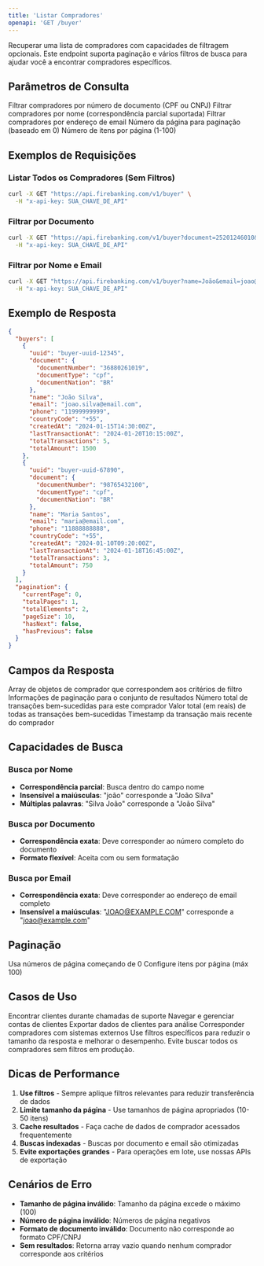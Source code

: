 ```yaml
---
title: 'Listar Compradores'
openapi: 'GET /buyer'
---
```


Recuperar uma lista de compradores com capacidades de filtragem opcionais. Este endpoint suporta paginação e vários filtros de busca para ajudar você a encontrar compradores específicos.

## Parâmetros de Consulta

<ParamField query="document" type="string">
  Filtrar compradores por número de documento (CPF ou CNPJ)
</ParamField>

<ParamField query="name" type="string">
  Filtrar compradores por nome (correspondência parcial suportada)
</ParamField>

<ParamField query="email" type="string">
  Filtrar compradores por endereço de email
</ParamField>

<ParamField query="page" type="integer" default="0">
  Número da página para paginação (baseado em 0)
</ParamField>

<ParamField query="size" type="integer" default="10">
  Número de itens por página (1-100)
</ParamField>

## Exemplos de Requisições

### Listar Todos os Compradores (Sem Filtros)
```bash cURL
curl -X GET "https://api.firebanking.com/v1/buyer" \
  -H "x-api-key: SUA_CHAVE_DE_API"
```

### Filtrar por Documento
```bash cURL
curl -X GET "https://api.firebanking.com/v1/buyer?document=25201246010&page=0&size=10" \
  -H "x-api-key: SUA_CHAVE_DE_API"
```

### Filtrar por Nome e Email
```bash cURL
curl -X GET "https://api.firebanking.com/v1/buyer?name=João&email=joao@example.com&page=0&size=20" \
  -H "x-api-key: SUA_CHAVE_DE_API"
```

## Exemplo de Resposta

```json Resposta
{
  "buyers": [
    {
      "uuid": "buyer-uuid-12345",
      "document": {
        "documentNumber": "36880261019",
        "documentType": "cpf",
        "documentNation": "BR"
      },
      "name": "João Silva",
      "email": "joao.silva@email.com",
      "phone": "11999999999",
      "countryCode": "+55",
      "createdAt": "2024-01-15T14:30:00Z",
      "lastTransactionAt": "2024-01-20T10:15:00Z",
      "totalTransactions": 5,
      "totalAmount": 1500
    },
    {
      "uuid": "buyer-uuid-67890",
      "document": {
        "documentNumber": "98765432100",
        "documentType": "cpf",
        "documentNation": "BR"
      },
      "name": "Maria Santos",
      "email": "maria@email.com",
      "phone": "11888888888",
      "countryCode": "+55",
      "createdAt": "2024-01-10T09:20:00Z",
      "lastTransactionAt": "2024-01-18T16:45:00Z",
      "totalTransactions": 3,
      "totalAmount": 750
    }
  ],
  "pagination": {
    "currentPage": 0,
    "totalPages": 1,
    "totalElements": 2,
    "pageSize": 10,
    "hasNext": false,
    "hasPrevious": false
  }
}
```

## Campos da Resposta

<ResponseField name="buyers" type="array">
  Array de objetos de comprador que correspondem aos critérios de filtro
</ResponseField>

<ResponseField name="pagination" type="object">
  Informações de paginação para o conjunto de resultados
</ResponseField>

<ResponseField name="totalTransactions" type="integer">
  Número total de transações bem-sucedidas para este comprador
</ResponseField>

<ResponseField name="totalAmount" type="integer">
  Valor total (em reais) de todas as transações bem-sucedidas
</ResponseField>

<ResponseField name="lastTransactionAt" type="string">
  Timestamp da transação mais recente do comprador
</ResponseField>

## Capacidades de Busca

### Busca por Nome
- **Correspondência parcial**: Busca dentro do campo nome
- **Insensível a maiúsculas**: "joão" corresponde a "João Silva"
- **Múltiplas palavras**: "Silva João" corresponde a "João Silva"

### Busca por Documento
- **Correspondência exata**: Deve corresponder ao número completo do documento
- **Formato flexível**: Aceita com ou sem formatação

### Busca por Email
- **Correspondência exata**: Deve corresponder ao endereço de email completo
- **Insensível a maiúsculas**: "JOAO@EXAMPLE.COM" corresponde a "joao@example.com"

## Paginação

<CardGroup cols={2}>
  <Card title="Baseada em Página" icon="list">
    Usa números de página começando de 0
  </Card>
  <Card title="Controle de Tamanho" icon="resize">
    Configure itens por página (máx 100)
  </Card>
</CardGroup>

## Casos de Uso

<CardGroup cols={2}>
  <Card title="Busca de Cliente" icon="search">
    Encontrar clientes durante chamadas de suporte
  </Card>
  <Card title="Gerenciamento de Conta" icon="users">
    Navegar e gerenciar contas de clientes
  </Card>
  <Card title="Análises" icon="chart-bar">
    Exportar dados de clientes para análise
  </Card>
  <Card title="Reconciliação" icon="balance-scale">
    Corresponder compradores com sistemas externos
  </Card>
</CardGroup>

<Info>
  Use filtros específicos para reduzir o tamanho da resposta e melhorar o desempenho. Evite buscar todos os compradores sem filtros em produção.
</Info>

## Dicas de Performance

1. **Use filtros** - Sempre aplique filtros relevantes para reduzir transferência de dados
2. **Limite tamanho da página** - Use tamanhos de página apropriados (10-50 itens)
3. **Cache resultados** - Faça cache de dados de comprador acessados frequentemente
4. **Buscas indexadas** - Buscas por documento e email são otimizadas
5. **Evite exportações grandes** - Para operações em lote, use nossas APIs de exportação

## Cenários de Erro

- **Tamanho de página inválido**: Tamanho da página excede o máximo (100)
- **Número de página inválido**: Números de página negativos
- **Formato de documento inválido**: Documento não corresponde ao formato CPF/CNPJ
- **Sem resultados**: Retorna array vazio quando nenhum comprador corresponde aos critérios